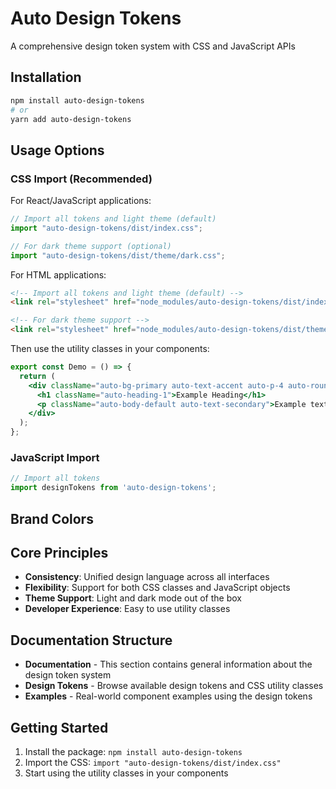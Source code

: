 
<Meta title="Documentation/Introduction" />

<div style={{ 
  background: 'linear-gradient(to right, #000000, #0A8DD0)',
  padding: '40px 20px',
  marginBottom: '32px',
  borderRadius: '8px',
  color: 'white',
  textAlign: 'center'
}}>
  <h1 style={{ margin: '0', fontSize: '40px', fontWeight: 'bold' }}>Auto Design Tokens</h1>
  <p style={{ fontSize: '20px', marginTop: '16px' }}>A comprehensive design token system with CSS and JavaScript APIs</p>
</div>

## Installation

```bash
npm install auto-design-tokens
# or
yarn add auto-design-tokens
```

## Usage Options

### CSS Import (Recommended)

For React/JavaScript applications:

```jsx
// Import all tokens and light theme (default)
import "auto-design-tokens/dist/index.css";

// For dark theme support (optional)
import "auto-design-tokens/dist/theme/dark.css";
```

For HTML applications:

```html
<!-- Import all tokens and light theme (default) -->
<link rel="stylesheet" href="node_modules/auto-design-tokens/dist/index.css">

<!-- For dark theme support -->
<link rel="stylesheet" href="node_modules/auto-design-tokens/dist/theme/dark.css">
```

Then use the utility classes in your components:

```jsx
export const Demo = () => {
  return (
    <div className="auto-bg-primary auto-text-accent auto-p-4 auto-rounded-lg">
      <h1 className="auto-heading-1">Example Heading</h1>
      <p className="auto-body-default auto-text-secondary">Example text</p>
    </div>
  );
};
```

### JavaScript Import

```jsx
// Import all tokens
import designTokens from 'auto-design-tokens';

```

## Brand Colors


## Core Principles

- **Consistency**: Unified design language across all interfaces
- **Flexibility**: Support for both CSS classes and JavaScript objects
- **Theme Support**: Light and dark mode out of the box
- **Developer Experience**: Easy to use utility classes

## Documentation Structure

- **Documentation** - This section contains general information about the design token system
- **Design Tokens** - Browse available design tokens and CSS utility classes
- **Examples** - Real-world component examples using the design tokens

## Getting Started

1. Install the package: `npm install auto-design-tokens`
2. Import the CSS: `import "auto-design-tokens/dist/index.css"`
3. Start using the utility classes in your components 